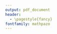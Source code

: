 ```yaml
---
output: pdf_document
header: 
  - \pagestyle{fancy}
fontfamily: mathpazo
---
```


\pagenumbering{gobble}

\begin{centering}

\vspace{6 cm}

\Huge

{\bf Improving Forecasting for Foreign Policy}

\Large
Identifying drivers of accuracy in a forecasting tournament

\vspace{3 cm}

\LARGE
\textit{Alexander Sacharow}

\large
28. April 2017

\vspace{3 cm}


\Huge
Master thesis


\vspace{7 cm}

\Large
Thesis advisor: Prof. Mark Kayser


\vspace{0.5 cm}
\large
Master of Public Policy \\
Class of 2017 \\
Hertie School of Governance, Berlin

\end{centering}

